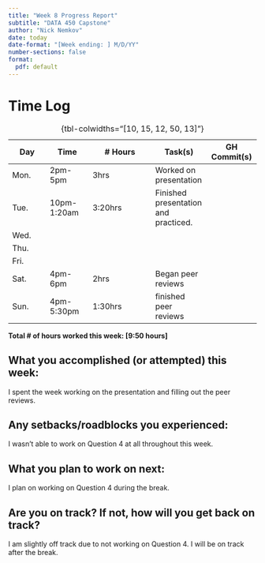 ```yaml
---
title: "Week 8 Progress Report"
subtitle: "DATA 450 Capstone"
author: "Nick Nemkov"
date: today
date-format: "[Week ending: ] M/D/YY"
number-sections: false
format:
  pdf: default
---
```


# Time Log

| Day  | Time  | \# Hours | Task(s) | GH Commit(s) |
|------|-------|----------|---------|--------|
| Mon.  | 2pm-5pm | 3hrs | Worked on presentation |  |
| Tue.  | 10pm-1:20am | 3:20hrs | Finished presentation and practiced. |  |
| Wed.  |  |  |  |  |
| Thu.  |  |  |  |  |
| Fri.  |  |  |  |  |
| Sat.  | 4pm-6pm | 2hrs | Began peer reviews |  |
| Sun.  | 4pm-5:30pm | 1:30hrs | finished peer reviews |  |

: {tbl-colwidths="[10, 15, 12, 50, 13]"}

**Total \# of hours worked this week: [9:50 hours]**

## What you accomplished (or attempted) this week:

I spent the week working on the presentation and filling out the peer reviews.

## Any setbacks/roadblocks you experienced:

I wasn't able to work on Question 4 at all throughout this week.

## What you plan to work on next:

I plan on working on Question 4 during the break.

## Are you on track? If not, how will you get back on track?

I am slightly off track due to not working on Question 4. I will be on track after the break.
